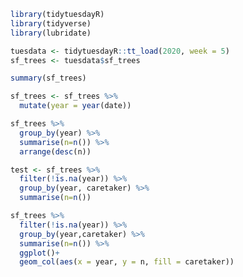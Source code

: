 ```r
library(tidytuesdayR)
library(tidyverse)
library(lubridate)
```
```r
tuesdata <- tidytuesdayR::tt_load(2020, week = 5)
sf_trees <- tuesdata$sf_trees
```
```r
summary(sf_trees)
```
```r
sf_trees <- sf_trees %>% 
  mutate(year = year(date))
```
```r
sf_trees %>% 
  group_by(year) %>% 
  summarise(n=n()) %>% 
  arrange(desc(n))
```
```r
test <- sf_trees %>% 
  filter(!is.na(year)) %>% 
  group_by(year, caretaker) %>% 
  summarise(n=n())
```

```r
sf_trees %>% 
  filter(!is.na(year)) %>% 
  group_by(year,caretaker) %>% 
  summarise(n=n()) %>% 
  ggplot()+
  geom_col(aes(x = year, y = n, fill = caretaker)) 
```


